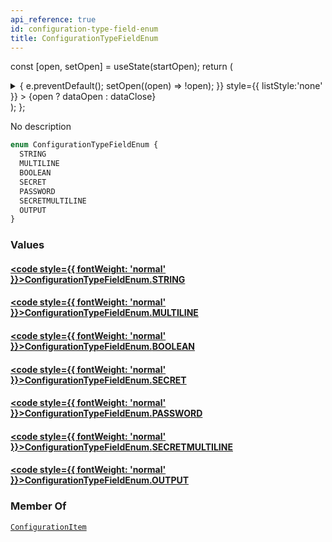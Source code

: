 ```yaml
---
api_reference: true
id: configuration-type-field-enum
title: ConfigurationTypeFieldEnum
---
```






const [open, setOpen] = useState(startOpen);
return (
<details {...(open ? { open: true } : {})} className="details" style={{ border:'none', boxShadow:'none', background:'var(--ifm-background-color)' }}>
<summary
onClick={(e) => {
e.preventDefault();
setOpen((open) => !open);
}}
style={{ listStyle:'none' }} >
{open ? dataOpen : dataClose}
</summary>
{open && children}
</details>
);
};

No description

```graphql
enum ConfigurationTypeFieldEnum {
  STRING
  MULTILINE
  BOOLEAN
  SECRET
  PASSWORD
  SECRETMULTILINE
  OUTPUT
}
```

### Values

#### [<code style={{ fontWeight: 'normal' }}>ConfigurationTypeFieldEnum.<b>STRING</b></code>](#)

#### [<code style={{ fontWeight: 'normal' }}>ConfigurationTypeFieldEnum.<b>MULTILINE</b></code>](#)

#### [<code style={{ fontWeight: 'normal' }}>ConfigurationTypeFieldEnum.<b>BOOLEAN</b></code>](#)

#### [<code style={{ fontWeight: 'normal' }}>ConfigurationTypeFieldEnum.<b>SECRET</b></code>](#)

#### [<code style={{ fontWeight: 'normal' }}>ConfigurationTypeFieldEnum.<b>PASSWORD</b></code>](#)

#### [<code style={{ fontWeight: 'normal' }}>ConfigurationTypeFieldEnum.<b>SECRETMULTILINE</b></code>](#)

#### [<code style={{ fontWeight: 'normal' }}>ConfigurationTypeFieldEnum.<b>OUTPUT</b></code>](#)

### Member Of

[`ConfigurationItem`](../../../api-reference/miscellaneous/objects/configuration-item.mdx) <Badge class="badge badge--secondary" text="object"/>
